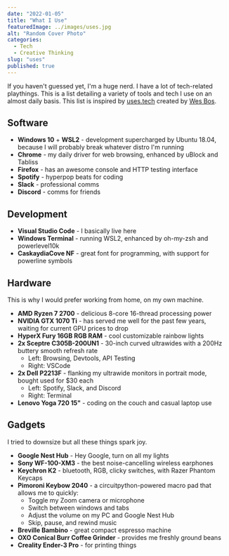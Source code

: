 ```yaml
---
date: "2022-01-05"
title: "What I Use"
featuredImage: ../images/uses.jpg
alt: "Random Cover Photo"
categories:
  - Tech
  - Creative Thinking
slug: "uses"
published: true
---
```


If you haven't guessed yet, I'm a huge nerd. I have a lot of tech-related playthings. This is a list detailing a variety of tools and tech I use on an almost daily basis. This list is inspired by [uses.tech](https://uses.tech/) created by [Wes Bos](https://wesbos.com/).

## Software

- **Windows 10** + **WSL2** - development supercharged by Ubuntu 18.04, because I will probably break whatever distro I'm running
- **Chrome** - my daily driver for web browsing, enhanced by uBlock and Tabliss
- **Firefox** - has an awesome console and HTTP testing interface
- **Spotify** - hyperpop beats for coding
- **Slack** - professional comms
- **Discord** - comms for friends

## Development

- **Visual Studio Code** - I basically live here
- **Windows Terminal** - running WSL2, enhanced by oh-my-zsh and powerlevel10k
- **CaskaydiaCove NF** - great font for programming, with support for powerline symbols

## Hardware

This is why I would prefer working from home, on my own machine.

- **AMD Ryzen 7 2700** - delicious 8-core 16-thread processing power
- **NVIDIA GTX 1070 Ti** - has served me well for the past few years, waiting for current GPU prices to drop
- **HyperX Fury 16GB RGB RAM** - cool customizable rainbow lights
- **2x Sceptre C305B-200UN1** - 30-inch curved ultrawides with a 200Hz buttery smooth refresh rate
  - Left: Browsing, Devtools, API Testing
  - Right: VSCode
- **2x Dell P2213F** - flanking my ultrawide monitors in portrait mode, bought used for $30 each
  - Left: Spotify, Slack, and Discord
  - Right: Terminal
- **Lenovo Yoga 720 15"** - coding on the couch and casual laptop use

## Gadgets

I tried to downsize but all these things spark joy.

- **Google Nest Hub** - Hey Google, turn on all my lights
- **Sony WF-100-XM3** - the best noise-cancelling wireless earphones
- **Keychron K2** - bluetooth, RGB, clicky switches, with Razer Phantom Keycaps
- **Pimoroni Keybow 2040** - a circuitpython-powered macro pad that allows me to quickly:
  - Toggle my Zoom camera or microphone
  - Switch between windows and tabs
  - Adjust the volume on my PC and Google Nest Hub
  - Skip, pause, and rewind music
- **Breville Bambino** - great compact espresso machine
- **OXO Conical Burr Coffee Grinder** - provides me freshly ground beans
- **Creality Ender-3 Pro** - for printing things
